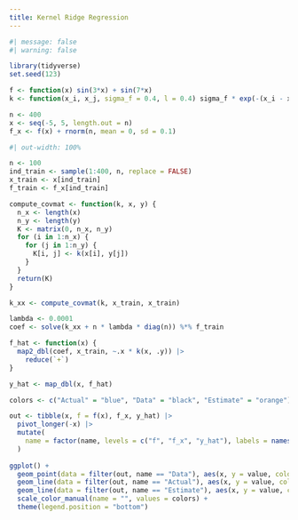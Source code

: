 ```yaml
---
title: Kernel Ridge Regression
---
```


```r
#| message: false
#| warning: false

library(tidyverse)
set.seed(123)

f <- function(x) sin(3*x) + sin(7*x)
k <- function(x_i, x_j, sigma_f = 0.4, l = 0.4) sigma_f * exp(-(x_i - x_j)^2 / (2 * l^2))

n <- 400
x <- seq(-5, 5, length.out = n)
f_x <- f(x) + rnorm(n, mean = 0, sd = 0.1)
```

```r
#| out-width: 100%

n <- 100
ind_train <- sample(1:400, n, replace = FALSE)
x_train <- x[ind_train]
f_train <- f_x[ind_train]

compute_covmat <- function(k, x, y) {
  n_x <- length(x)
  n_y <- length(y)
  K <- matrix(0, n_x, n_y)
  for (i in 1:n_x) {
    for (j in 1:n_y) {
      K[i, j] <- k(x[i], y[j])
    }
  }
  return(K)
}

k_xx <- compute_covmat(k, x_train, x_train)

lambda <- 0.0001
coef <- solve(k_xx + n * lambda * diag(n)) %*% f_train

f_hat <- function(x) {
  map2_dbl(coef, x_train, ~.x * k(x, .y)) |>
    reduce(`+`)
}

y_hat <- map_dbl(x, f_hat)

colors <- c("Actual" = "blue", "Data" = "black", "Estimate" = "orange")

out <- tibble(x, f = f(x), f_x, y_hat) |>
  pivot_longer(-x) |>
  mutate(
    name = factor(name, levels = c("f", "f_x", "y_hat"), labels = names(colors))
  )
  
ggplot() +
  geom_point(data = filter(out, name == "Data"), aes(x, y = value, color = name), alpha = 0.2) +
  geom_line(data = filter(out, name == "Actual"), aes(x, y = value, color = name)) +
  geom_line(data = filter(out, name == "Estimate"), aes(x, y = value, color = name)) +
  scale_color_manual(name = "", values = colors) +
  theme(legend.position = "bottom")
```
